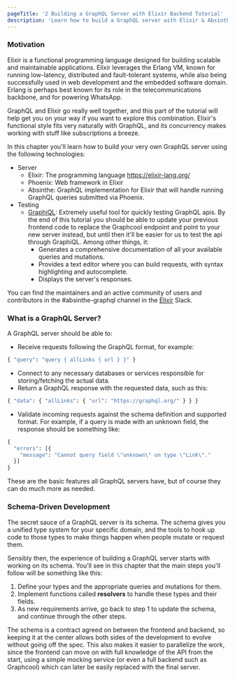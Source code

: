 ```yaml
---
pageTitle: '2 Building a GraphQL Server with Elixir Backend Tutorial'
description: 'Learn how to build a GraphQL server with Elixir & Absinthe and best practices for filters, authentication, pagination and subscriptions. Compatible with Apollo.'
---
```


### Motivation

Elixir is a functional programming language designed for building scalable and maintainable
applications. Elixir leverages the Erlang VM, known for running low-latency, distributed and
fault-tolerant systems, while also being successfully used in web development and the embedded
software domain. Erlang is perhaps best known for its role in the telecommunications backbone,
and for powering WhatsApp.

GraphQL and Elixir go really well together, and this part of the tutorial will help get you
on your way if you want to explore this combination. Elixir's functional style fits very
naturally with GraphQL, and its concurrency makes working with stuff like subscriptions
a breeze.

In this chapter you'll learn how to build your very own GraphQL server using the
following technologies:

- Server
  - Elixir: The programming language https://elixir-lang.org/
  - Phoenix: Web framework in Elixir
  - Absinthe: GraphQL implementation for Elixir that will handle running GraphQL
    queries submitted via Phoenix.
- Testing
  - [GraphiQL](https://github.com/graphql/graphiql): Extremely useful tool for quickly
    testing GraphQL apis. By the end of this tutorial you should be able to update your
    previous frontend code to replace the Graphcool endpoint and point to your new server
    instead, but until then it'll be easier for us to test the api through GraphiQL.
    Among other things, it:
    - Generates a comprehensive documentation of all your available queries and
      mutations.
    - Provides a text editor where you can build requests, with syntax highlighting
      and autocomplete.
    - Displays the server's responses.

You can find the maintainers and an active community of users and contributors in
the #absinthe-graphql channel in the [Elixir](https://elixir-slackin.herokuapp.com/)
Slack.

### What is a GraphQL Server?

A GraphQL server should be able to:

- Receive requests following the GraphQL format, for example:

```graphql
{ "query": "query { allLinks { url } }" }
```

- Connect to any necessary databases or services responsible for storing/fetching the actual data.
- Return a GraphQL response with the requested data, such as this:

```graphql
{ "data": { "allLinks": { "url": "https://graphql.org/" } } }
```

- Validate incoming requests against the schema definition and supported format.
  For example, if a query is made with an unknown field, the response should be
  something like:

```graphql
{
  "errors": [{
    "message": "Cannot query field \"unknown\" on type \"Link\"."
  }]
}
```

These are the basic features all GraphQL servers have, but of course they can do much more as needed.

### Schema-Driven Development

The secret sauce of a GraphQL server is its schema. The schema gives you a unified
type system for your specific domain, and the tools to hook up code to those
types to make things happen when people mutate or request them.

Sensibly then, the experience of building a GraphQL server starts with working
on its schema. You'll see in this chapter that the main steps you'll follow will
be something like this:

1. Define your types and the appropriate queries and mutations for them.
2. Implement functions called **resolvers** to handle these types and their fields.
3. As new requirements arrive, go back to step 1 to update the schema, and continue
   through the other steps.

The schema is a contract agreed on between the frontend and backend, so keeping it
at the center allows both sides of the development to evolve without going off the spec.
This also makes it easier to parallelize the work, since the frontend can move on with
full knowledge of the API from the start, using a simple mocking service
(or even a full backend such as Graphcool) which can later be easily replaced
with the final server.
